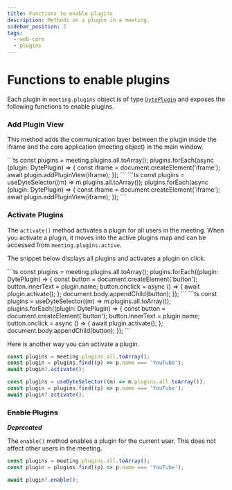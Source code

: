 ```yaml
---
title: Functions to enable plugins
description: Methods on a plugin in a meeting.
sidebar_position: 2
tags:
  - web-core
  - plugins
---
```


# Functions to enable plugins

Each plugin in `meeting.plugins` object is of type
[`DytePlugin`](./introduction) and exposes the following functions to enable
plugins.

### Add Plugin View

This method adds the communication layer between the plugin inside the iframe and
the core application (meeting object) in the main window.

<Tabs groupId="framework" defaultValue="react">
  <TabItem value="js" label="Javascript">
```ts
const plugins = meeting.plugins.all.toArray();
plugins.forEach(async (plugin: DytePlugin) => {
  const iframe = document.createElement('iframe');
  await plugin.addPluginView(iframe);
});
```
</TabItem>
  <TabItem value="react" label="React">
```ts
const plugins = useDyteSelector((m) => m.plugins.all.toArray());
plugins.forEach(async (plugin: DytePlugin) => {
  const iframe = document.createElement('iframe');
  await plugin.addPluginView(iframe);
});
```
</TabItem>
</Tabs>

### Activate Plugins

The `activate()` method activates a plugin for all users in the meeting. When
you activate a plugin, it moves into the active plugins map and can be accessed
from `meeting.plugins.active`.

The snippet below displays all plugins and activates a plugin on click.

<Tabs groupId="framework" defaultValue="react">
  <TabItem value="js" label="Javascript">
  ```ts
const plugins = meeting.plugins.all.toArray();
plugins.forEach((plugin: DytePlugin) => {
  const button = document.createElement('button');
  button.innerText = plugin.name;
  button.onclick = async () => {
    await plugin.activate();
  };
  document.body.appendChild(button);
});
```
  </TabItem>
  <TabItem value="react" label="React">
  ```ts
const plugins = useDyteSelector((m) => m.plugins.all.toArray());
plugins.forEach((plugin: DytePlugin) => {
  const button = document.createElement('button');
  button.innerText = plugin.name;
  button.onclick = async () => {
    await plugin.activate();
  };
  document.body.appendChild(button);
});
```
  </TabItem>
</Tabs>

Here is another way you can activate a plugin.

<Tabs groupId="framework" defaultValue="react">
  <TabItem value="js" label="Javascript">
  
```ts
const plugins = meeting.plugins.all.toArray();
const plugin = plugins.find((p) => p.name === 'YouTube');
await plugin?.activate();
```

</TabItem>
  <TabItem value="react" label="React">


```ts
const plugins = useDyteSelector((m) => m.plugins.all.toArray());
const plugin = plugins.find((p) => p.name === 'YouTube');
await plugin?.activate();
```

  </TabItem>
</Tabs>

### ~~Enable Plugins~~

**_Deprecated_**

The `enable()` method enables a plugin for the current user. This does not
affect other users in the meeting.

```ts
const plugins = meeting.plugins.all.toArray();
const plugin = plugins.find((p) => p.name === 'YouTube');

await plugin?.enable();
```

<head>
  <title>Web Core Functions to enable plugins</title>
</head>
